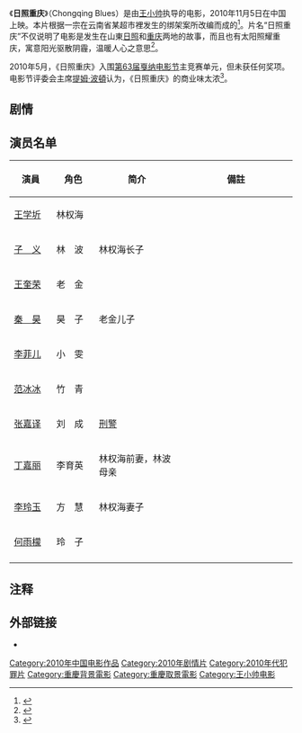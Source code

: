 {{Infobox Film
| name               = 日照重庆
| original_name      = 
| image              = 电影日照重庆 2010.jpg
| cn_image           = 
| hk_image           = 
| tw_image           = 
| caption            = 
| director           = [[王小帅|王小帅]]
| executive_producer = 
| producer           = [[徐小明|徐小明]]、[[罗千里|罗千里]]
| writer             = [[杨翌舒|杨翌舒]]、王小帅
| narrator           = 
| production_supervisor =
| starring           = [[王学圻|王学圻]]
| music              = 
| cinematography     = 
| editing            = 
| studio             = [[天宝华映影业投资有限公司|天宝华映影业投资有限公司]]<br/>[[北京博纳影视文化交流有限公司|北京博纳影视文化交流有限公司]]<br/>[[北京冬春文化传播有限公司|北京冬春文化传播有限公司]]
| distributor        = [[浙江博纳影视制作有限公司|浙江博纳影视制作有限公司]]
| released           = 2010年5月13日（[[第63届戛纳电影节|第63届戛纳电影节]]）<br/>2010年11月5日（中国大陆）
| sec-title          =
| rate               = 
| runtime            = 
| country            = 
| language           = 
| imdb_id            = 
| amg_id             = 
| budget             = 
| gross              =
| preceded_by        = 
| followed_by        = 
| cn_name            = 
| hk_name            = 
| tw_name            = 
}}
《'''日照重庆'''》（Chongqing Blues）是由[[王小帅|王小帅]]执导的电影，2010年11月5日在中国上映。本片根据一宗在云南省某超市裡发生的绑架案所改编而成的<ref>{{cite web|url=http://ent.sina.com.cn/m/c/2010-11-05/01453136682.shtml|title=《日照重庆》上映 王小帅定位为“时尚电影”|publisher=新浪网|author=|date=2010年11月5日|accessdate=2010-12-19|language=Zh-hans|archive-date=2019-08-21|archive-url=https://web.archive.org/web/20190821011329/http://ent.sina.com.cn/m/c/2010-11-05/01453136682.shtml|dead-url=no}}</ref>。片名“日照重庆”不仅说明了电影是发生在山東[[日照市|日照]]和[[重庆市|重庆]]两地的故事，而且也有太阳照耀重庆，寓意阳光驱散阴霾，温暖人心之意思<ref>{{cite web|url=http://yule.sohu.com/20091113/n268188280.shtml|title=王小帅亲自示范演戏 惊呼“日照重庆”！|publisher=搜狐网|author=责任编辑：news|date=2009年11月13日|accessdate=2010-12-20|language=Zh-hans|archive-date=2019-08-28|archive-url=https://web.archive.org/web/20190828101925/http://yule.sohu.com/20091113/n268188280.shtml|dead-url=no}}</ref>。

2010年5月，《日照重庆》入围[[第63届戛纳电影节|第63届戛纳电影节]]主竞赛单元，但未获任何奖项。电影节评委会主席[[提姆·波頓|提姆·波頓]]认为，《日照重庆》的商业味太浓<ref>{{cite web|url=http://ent.sina.com.cn/m/c/2010-05-25/10132968524.shtml|title=《日照重庆》失金棕榈 王小帅：没得奖很正常|publisher=新浪网 来源：重庆晨报|author=|date=2010年5月25日|accessdate=2010-12-19|language=Zh-hans|archive-date=2019-08-23|archive-url=https://web.archive.org/web/20190823084101/http://ent.sina.com.cn/m/c/2010-05-25/10132968524.shtml|dead-url=no}}</ref>。

==剧情 ==

== 演员名单 ==
{| class="wikitable" style="background: #f9f9f9;font-size:95%; border: 1px #aaa solid; border-collapse: collapse;" cellspacing="1" cellpadding="4" border="2"
|- bgcolor="#B0C4DE" align="center"
!width=15%|演員
!width=15%|角色
!width=30%|简介
!備註
|-
|[[王学圻|王学圻]]||林权海||||
|-
|[[子义|子　义]]||林　波||林权海长子||
|-
|[[王奎荣|王奎荣]]||老　金||||
|-
|[[秦昊|秦　昊]]||昊　子||老金儿子||
|-
|[[李菲儿|李菲儿]]||小　雯||||
|-
|[[范冰冰|范冰冰]]||竹　青||||
|-
|[[張嘉譯|张嘉译]]||刘　成||[[刑警|刑警]]||
|-
|[[丁嘉丽|丁嘉丽]]||李育英||林权海前妻，林波母亲||
|-
|[[李玲玉|李玲玉]]||方　慧||林权海妻子||
|-
|[[何雨檬|何雨檬]]||玲　子||||
|-
|}

==注释==

{{Reflist|25em}}

==外部链接==
* {{豆瓣|4824223}}

{{王小帅}}
{{青年電影手冊華語十佳頒獎典禮華語十佳電影}}
{{DEFAULTSORT:RI}}
[[Category:2010年中国电影作品|Category:2010年中国电影作品]]
[[Category:2010年剧情片|Category:2010年剧情片]]
[[Category:2010年代犯罪片|Category:2010年代犯罪片]]
[[Category:重慶背景電影|Category:重慶背景電影]]
[[Category:重慶取景電影|Category:重慶取景電影]]
[[Category:王小帅电影|Category:王小帅电影]]